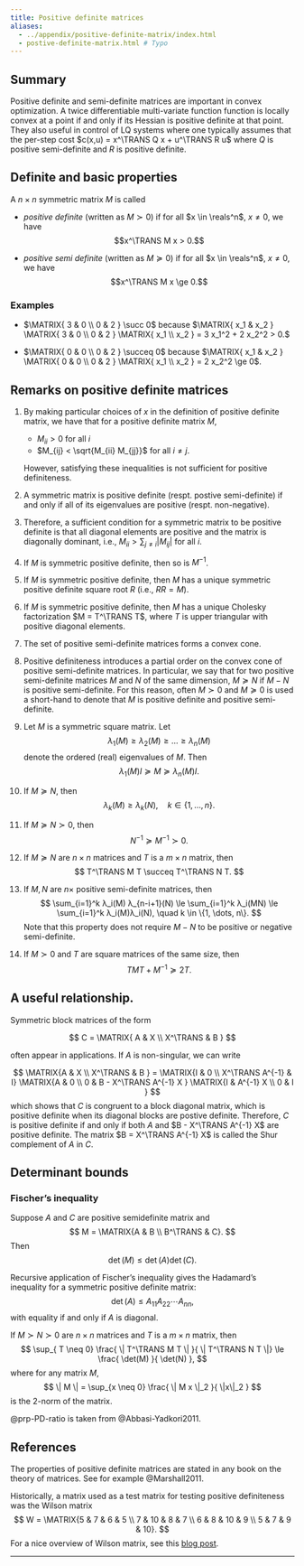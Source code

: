 ```yaml
---
title: Positive definite matrices
aliases:
  - ../appendix/positive-definite-matrix/index.html
  - postive-definite-matrix.html # Typo
---
```


:::{.callout-note icon=false appearance="simple"}
# <i class="bi bi-journal-text text-primary"></i> Summary
Positive definite and semi-definite matrices are important in convex optimization. A twice differentiable multi-variate function function is locally convex at a point if and only if its Hessian is positive definite at that point. They also useful in control of LQ systems where one typically assumes that the per-step cost $c(x,u) = x^\TRANS Q x + u^\TRANS R u$ where $Q$ is positive semi-definite and $R$ is positive definite.
:::

## Definite and basic properties

:::{#def-positive-definite}
A $n \times n$ symmetric matrix $M$ is called

* _positive definite_ (written as $M \succ 0$) if for all $x \in
  \reals^n$, $x \neq 0$, we have
  $$x^\TRANS M x > 0.$$ 

* _positive semi definite_ (written as $M \succeq 0$) if for all $x \in
  \reals^n$, $x \neq 0$, we have
  $$x^\TRANS M x \ge 0.$$ 

:::

### Examples {-}

* $\MATRIX{ 3 & 0 \\ 0 & 2 } \succ 0$ because
$\MATRIX{ x_1 & x_2 } \MATRIX{ 3 & 0 \\ 0 & 2 } \MATRIX{ x_1 \\ x_2 }
= 3 x_1^2 + 2 x_2^2 > 0.$


* $\MATRIX{ 0 & 0 \\ 0 & 2 } \succeq 0$ because
$\MATRIX{ x_1 & x_2 } \MATRIX{ 0 & 0 \\ 0 & 2 } \MATRIX{ x_1 \\ x_2 }
=  2 x_2^2 \ge 0$. 


## Remarks on positive definite matrices

1. By making particular choices of $x$ in the definition of positive definite
   matrix, we have that for a positive definite matrix $M$, 

   * $M_{ii} > 0$ for all $i$
   * $M_{ij} < \sqrt{M_{ii} M_{jj}}$ for all $i \neq j$.

   However, satisfying these inequalities is not sufficient for positive
   definiteness. 

2. A symmetric matrix is positive definite (respt. postive semi-definite) if
   and only if all of its eigenvalues are positive (respt. non-negative).

3. Therefore, a sufficient condition for a symmetric matrix to be positive
   definite is that all diagonal elements are positive and the matrix is
   diagonally dominant, i.e., $M_{ii} > \sum_{j \neq i} | M_{ij}|$ for all $i$.

4. If $M$ is symmetric positive definite, then so is $M^{-1}$.

5. If $M$ is symmetric positive definite, then $M$ has a unique symmetric positive
   definite square root $R$ (i.e., $RR = M$).

6. If $M$ is symmetric positive definite, then $M$ has a unique Cholesky
   factorization $M = T^\TRANS T$, where $T$ is upper triangular with positive
   diagonal elements. 

4. The set of positive semi-definite matrices forms a convex cone. 

5. Positive definiteness introduces a partial order on the convex cone of
   positive semi-definite matrices. In particular, we say that for two
   positive semi-definite matrices $M$ and $N$ of the same dimension, $M
   \succeq N$ if $M - N$ is positive semi-definite. For this reason, often $M
   \succ 0$ and $M \succeq 0$ is used a short-hand to denote that $M$ is
   positive definite and positive semi-definite.

6. Let $M$ is a symmetric square matrix. Let 
   $$ λ_1(M) \ge λ_2(M) \ge \dots \ge λ_n(M) $$
   denote the ordered (real) eigenvalues of $M$. Then
   $$ λ_1(M)I \succeq M \succeq λ_n(M)I. $$

7. If $M \succeq N$, then
   $$ λ_k(M) \ge λ_k(N), \quad k \in \{1, \dots, n\}. $$

8. If $M \succeq N \succ 0$, then
   $$ N^{-1} \succeq M^{-1} \succ 0. $$

9. If $M \succeq N$ are $n × n$ matrices and $T$ is a $m × n$ matrix, then
   $$ T^\TRANS M T \succeq T^\TRANS N T. $$

10. If $M, N$ are $n×$ positive semi-definite matrices, then
   $$ \sum_{i=1}^k λ_i(M) λ_{n-i+1}(N) \le
      \sum_{i=1}^k λ_i(MN) \le
      \sum_{i=1}^k λ_i(M)λ_i(N), 
      \quad k \in \{1, \dots, n\}.
   $$
   Note that this property does not require $M - N$ to be positive or negative
   semi-definite. 

11. If $M \succ 0$ and $T$  are square matrices of the same size, then
   $$ TMT + M^{-1} \succeq 2T. $$

## A useful relationship.

Symmetric block matrices of the form

$$ C = \MATRIX{ A & X \\ X^\TRANS & B } $$

often appear in applications. If $A$ is non-singular, we can write

$$
\MATRIX{A & X \\ X^\TRANS & B } = 
\MATRIX{I & 0 \\ X^\TRANS A^{-1} & I}
\MATRIX{A & 0 \\ 0 & B - X^\TRANS A^{-1} X }
\MATRIX{I & A^{-1} X \\ 0 & I }
$$
which shows that $C$ is congruent to a block diagonal matrix, which is
positive definite when its diagonal blocks are postive definite. Therefore,
$C$ is positive definite if and only if both $A$ and $B - X^\TRANS A^{-1} X$
are positive definite. The matrix $B = X^\TRANS A^{-1} X$ is called the Shur
complement of $A$ in $C$. 

## Determinant bounds

:::{#prp-fischer-inequality}
### Fischer's inequality

Suppose $A$ and $C$ are positive semidefinite matrix and 
$$ M = \MATRIX{A & B \\ B^\TRANS & C}. $$
Then
$$ \det(M) \le \det(A) \det(C). $$
:::

Recursive application of Fischer's inequality gives the Hadamard's inequality
for a symmetric positive definite matrix:
$$ \det(A) \le A_{11} A_{22} \cdots A_{nn}, $$
with equality if and only if $A$ is diagonal. 

:::{#prp-PD-ratio}
If $M \succ N \succ 0$ are $n × n$ matrices and $T$ is a $m × n$
matrix, then
$$ \sup_{ T \neq 0} \frac{ \| T^\TRANS M T \| }{ \| T^\TRANS N T \|} 
   \le \frac{ \det(M) }{ \det(N) }, $$
where for any matrix $M$, 
$$
  \| M \| = \sup_{x \neq 0} \frac{ \| M x \|_2 }{ \|x\|_2 }
$$
is the $2$-norm of the matrix.
::: 

@prp-PD-ratio is taken from @Abbasi-Yadkori2011.

## References {-}

The properties of positive definite matrices are stated in any book
on the theory of matrices. See for example @Marshall2011.

Historically, a matrix used as a test matrix for testing positive definiteness
was the Wilson matrix
$$ W = \MATRIX{5 & 7 & 6 & 5 \\ 7 & 10 & 8 & 7 \\ 6 & 8 & 10 & 9 \\ 5 & 7 & 9
& 10}. $$
For a nice overview of Wilson matrix, see this [blog post][blog].

[blog]: https://blogs.mathworks.com/cleve/2018/08/20/reviving-wilsons-matrix/

--- 
